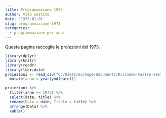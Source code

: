 ```yaml
---
title: Programmazione 1973
author: Vito Sestito
date: '1973-01-01'
slug: programmazione-1973
categories:
  - programmazione-per-anni
---
```



Questa pagina raccoglie le proiezioni del 1973.


```r
library(dplyr)
library(knitr)
library(readr)
library(lubridate)
proiezioni <- read_csv("C:/Users/eurhope/Documents/R/cinema-teatro-sestito/static/data/programmazione_agende.csv") %>% 
  mutate(anno = year(ymd(date)))
```


```r
proiezioni %>% 
  filter(anno == 1973) %>% 
  select(date, title) %>% 
  rename(Data = date, Titolo = title) %>% 
  arrange(Data) %>% 
  kable()
```

